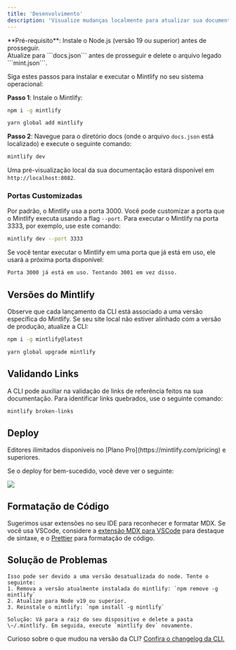 ```yaml
---
title: 'Desenvolvimento'
description: 'Visualize mudanças localmente para atualizar sua documentação'
---
```


<Info>
  **Pré-requisito**: Instale o Node.js (versão 19 ou superior) antes de prosseguir. <br />
  Atualize para ```docs.json``` antes de prosseguir e delete o arquivo legado ```mint.json```.
</Info>

Siga estes passos para instalar e executar o Mintlify no seu sistema operacional:

**Passo 1**: Instale o Mintlify:

<CodeGroup>

  ```bash npm
  npm i -g mintlify
  ```

```bash yarn
yarn global add mintlify
```

</CodeGroup>

**Passo 2**: Navegue para o diretório docs (onde o arquivo `docs.json` está localizado) e execute o seguinte comando:

```bash
mintlify dev
```

Uma pré-visualização local da sua documentação estará disponível em `http://localhost:8082`.

### Portas Customizadas

Por padrão, o Mintlify usa a porta 3000. Você pode customizar a porta que o Mintlify executa usando a flag `--port`. Para executar o Mintlify na porta 3333, por exemplo, use este comando:

```bash
mintlify dev --port 3333
```

Se você tentar executar o Mintlify em uma porta que já está em uso, ele usará a próxima porta disponível:

```md
Porta 3000 já está em uso. Tentando 3001 em vez disso.
```

## Versões do Mintlify

Observe que cada lançamento da CLI está associado a uma versão específica do Mintlify. Se seu site local não estiver alinhado com a versão de produção, atualize a CLI:

<CodeGroup>

```bash npm
npm i -g mintlify@latest
```

```bash yarn
yarn global upgrade mintlify
```

</CodeGroup>

## Validando Links

A CLI pode auxiliar na validação de links de referência feitos na sua documentação. Para identificar links quebrados, use o seguinte comando:

```bash
mintlify broken-links
```

## Deploy

<Tip>
  Editores ilimitados disponíveis no [Plano
  Pro](https://mintlify.com/pricing) e superiores.
</Tip>

Se o deploy for bem-sucedido, você deve ver o seguinte:

<Frame>
  <img src="/images/checks-passed.png" style={{ borderRadius: '0.5rem' }} />
</Frame>

## Formatação de Código

Sugerimos usar extensões no seu IDE para reconhecer e formatar MDX. Se você usa VSCode, considere a [extensão MDX para VSCode](https://marketplace.visualstudio.com/items?itemName=unifiedjs.vscode-mdx) para destaque de sintaxe, e o [Prettier](https://marketplace.visualstudio.com/items?itemName=esbenp.prettier-vscode) para formatação de código.

## Solução de Problemas

<AccordionGroup>
  <Accordion title='Erro: Não foi possível carregar o módulo "sharp" usando o runtime darwin-arm64'>

    Isso pode ser devido a uma versão desatualizada do node. Tente o seguinte:
    1. Remova a versão atualmente instalada do mintlify: `npm remove -g mintlify`
    2. Atualize para Node v19 ou superior.
    3. Reinstale o mintlify: `npm install -g mintlify`
  </Accordion>

  <Accordion title="Problema: Encontrando um erro desconhecido">
  
    Solução: Vá para a raiz do seu dispositivo e delete a pasta \~/.mintlify. Em seguida, execute `mintlify dev` novamente.
  </Accordion>
</AccordionGroup>

Curioso sobre o que mudou na versão da CLI? [Confira o changelog da CLI.](https://www.npmjs.com/package/mintlify?activeTab=versions)
